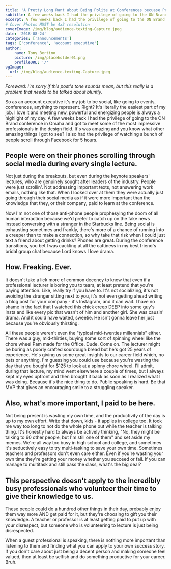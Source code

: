 ```yaml
---
title: 'A Pretty Long Rant about Being Polite at Conferences becuase People Need to Hear It'
subtitle: A few weeks back I had the privilege of going to the ON Brand conference in Omaha and got to meet some of the most impressive professionals in the design field.  
excerpt: A few weeks back I had the privilege of going to the ON Brand conference in Omaha and got to meet some of the most impressive professionals in the design field.
# Cover Photos MUST be 4x3 resolution
coverImage: /img/blog/audience-texting-Capture.jpeg
date: '2018-08-24'
categories: ['announcements']
tags: ['conference', 'account executive']
author:
    name: Tony Bertino
    picture: /img/placeholder01.png
    profileURL: '/'
ogImage:
  url: /img/blog/audience-texting-Capture.jpeg
---
```

*Foreward: I'm sorry if this post's tone sounds mean, but this really is a problem that needs to be talked about bluntly.*

So as an account executive it's my job to be social, like going to events, conferences, anything to represent. Right? It's literally the easiest part of my job. I love it and meeting new, powerful and energizing people is always a highlight of my day. A few weeks back I had the privilege of going to the ON Brand conference in Omaha and got to meet some of the most impressive professionals in the design field. It's was amazing and you know what other amazing things I got to see? I also had the privilege of watching a bunch of people scroll through Facebook for 5 hours.

## People were on their phones scrolling through social media during every single lecture.

Not just during the breakouts, but even during the keynote speakers' lectures, who are genuinely sought after leaders of the industry. People were just scrollin'. Not addressing important texts, not answering work emails, nothing like that. When I looked over at them they were actually just going through their social media as if it were more important than the knowledge that they, or their company, paid to learn at the conference.

Now I'm not one of those anti-phone people prophesying the doom of all human interaction because we'd prefer to catch up on the fake news instead conversing with a stranger in the Starbucks line. Being social is exhausting sometimes and frankly, there's more of a chance of running into a creeper than to make a connection, so why take that risk when I could just text a friend about getting drinks? Phones are great. During the conference transitions, you bet I was cackling at all the cattiness in my best friend's bridal group chat because Lord knows I love drama.

## How. Freaking. Ever.

It doesn't take a lick more of common decency to know that even if a professional lecturer is boring you to tears, at least pretend that you're paying attention. Like, really try if you have to. It's not socializing, it's not avoiding the stranger sitting next to you, it's not even getting ahead writing a blog post for your company - it's Instagram, and it can wait. I have no shame in the fact that I watched this chick creep DEEP into some guy's Insta and like every pic that wasn't of him and another girl. She was causin' drama. And it could have waited, sweetie. He isn't gonna leave her just because you're obviously thirsting.

All these people weren't even the "typical mid-twenties millennials" either. There was a guy, mid-thirties, buying some sort of spinning wheel like the chore wheel Pam made for the Office. Dude. Come on. The lecturer might be boring as poorly crafted sourdough bread but he's got 25 years of experience. He's giving us some great insights to our career field which, no bets or anything, I'm guessing you could use because you're wasting the day that you bought for $125 to look at a spinny chore wheel. I'll admit, during that lecture, my mind went elsewhere a couple of times, but I always kept my eyes upfront and then brought it back as soon as I realized what I was doing. Because it's the nice thing to do. Public speaking is hard. Be that MVP that gives an encouraging smile to a struggling speaker.

## Also, what's more important, I paid to be here.

Not being present is wasting my own time, and the productivity of the day is up to my own effort. Write that down, kids - it applies in college too. It took me way too long to not do the whole phone out while the teacher is talking thing. It's honestly hard to always be actively thinking, "No, they might be talking to 60 other people, but I'm still one of them" and set aside my memes. We're all way too busy in high school and college, and sometimes it's seductively easy to try multi-tasking to save your own time. Sometimes teachers and professors don't even care either. Even if you're wasting your own time they're getting your money whether you succeed or fail. If you can manage to multitask and still pass the class, what's the big deal?

## This perspective doesn't apply to the incredibly busy professionals who volunteer their time to give their knowledge to us.

These people could do a hundred other things in their day, probably enjoy them way more AND get paid for it, but they're choosing to gift you their knowledge. A teacher or professor is at least getting paid to put up with your disrespect, but someone who is volunteering to lecture is just being disrespected.

When a guest professional is speaking, there is nothing more important than listening to them and finding what you can apply to your own success story. If you don't care about just being a decent person and making someone feel valued, then at least be selfish and do something productive for your career. Bruh.